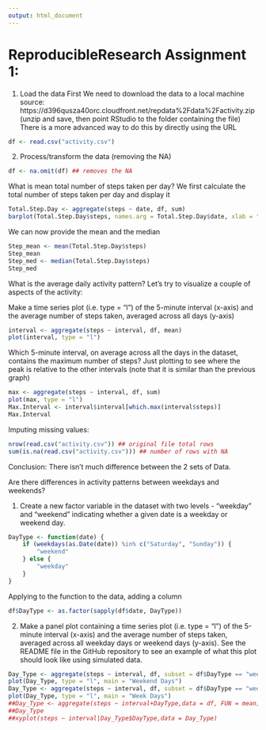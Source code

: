 ```yaml
---
output: html_document
---
```

ReproducibleResearch Assignment 1: 
=================================
1. Load the data
First We need to download the data to a local machine source: https://d396qusza40orc.cloudfront.net/repdata%2Fdata%2Factivity.zip (unzip and save, then point RStudio to the folder containing the file)
There is a more advanced way to do this by directly using the URL

```r
df <- read.csv("activity.csv")
```

2. Process/transform the data (removing the NA)

```r
df <- na.omit(df) ## removes the NA
```

What is mean total number of steps taken per day?
We first calculate the total number of steps taken per day and display it
```r
Total.Step.Day <- aggregate(steps ~ date, df, sum)
barplot(Total.Step.Day$steps, names.arg = Total.Step.Day$date, xlab = "date", ylab = "total#Steps")
```

We can now provide the mean and the median
```r
Step_mean <- mean(Total.Step.Day$steps)
Step_mean
Step_med <- median(Total.Step.Day$steps)
Step_med
```

What is the average daily activity pattern? Let's try to visualize a couple of aspects of the activity:

Make a time series plot (i.e. type = "l") of the 5-minute interval (x-axis) and the average number of steps taken, averaged across all days (y-axis)
```r
interval <- aggregate(steps ~ interval, df, mean)
plot(interval, type = "l")
```

Which 5-minute interval, on average across all the days in the dataset, contains the maximum number of steps? Just plotting to see where the peak is relative to the other intervals (note that it is similar than the previous graph)
```r
max <- aggregate(steps ~ interval, df, sum)
plot(max, type = "l")
Max.Interval <- interval$interval[which.max(interval$steps)]
Max.Interval
```

Imputing missing values:
```r
nrow(read.csv("activity.csv")) ## original file total rows
sum(is.na(read.csv("activity.csv"))) ## number of rows with NA
```
 
Conclusion: There isn't much difference between the 2 sets of Data.

Are there differences in activity patterns between weekdays and weekends?

1. Create a new factor variable in the dataset with two levels - "weekday" and "weekend" indicating whether a given date is a weekday or weekend day.
```r
DayType <- function(date) {
    if (weekdays(as.Date(date)) %in% c("Saturday", "Sunday")) {
        "weekend"
    } else {
        "weekday"
    }
}
```

Applying to the function to the data, adding a column
```r
df$DayType <- as.factor(sapply(df$date, DayType))
```

2. Make a panel plot containing a time series plot (i.e. type = "l") of the 5-minute interval (x-axis) and the average number of steps taken, averaged across all weekday days or weekend days (y-axis). See the README file in the GitHub repository to see an example of what this plot should look like using simulated data.
```r
Day_Type <- aggregate(steps ~ interval, df, subset = df$DayType == "weekend", mean)
plot(Day_Type, type = "l", main = "Weekend Days")
Day_Type <- aggregate(steps ~ interval, df, subset = df$DayType == "weekday", mean)
plot(Day_Type, type = "l", main = "Week Days")
##Day_Type <- aggregate(steps ~ interval+DayType,data = df, FUN = mean)
##Day_Type
##xyplot(steps ~ interval|Day_Type$DayType,data = Day_Type)
```
